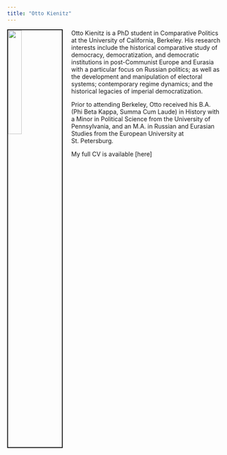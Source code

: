 ```yaml
---
title: "Otto Kienitz"
---
```


<link rel="stylesheet" href="styles.css" type="text/css">

<img src="images/OttoSPB.JPG" style="width:25%; border:2px solid; margin-right: 20px" align="left">

Otto Kienitz is a PhD student in Comparative Politics at the University of California, Berkeley. His research interests include the historical comparative study of democracy, democratization, and democratic institutions in post-Communist Europe and Eurasia with a particular focus on Russian politics; as well as the development and manipulation of electoral systems; contemporary regime dynamics; and the historical legacies of imperial democratization.

Prior to attending Berkeley, Otto received his B.A. (Phi Beta Kappa, Summa Cum Laude) in History with a Minor in Political Science from the University of Pennsylvania, and an M.A. in Russian and Eurasian Studies from the European University at St. Petersburg.

My full CV is available [here]

